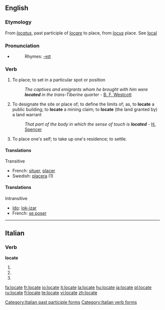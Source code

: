 ==English==

===Etymology===
From {{L.}} ''[[locatus]]'', past participle of ''[[locare]]'' to place, from ''[[locus]]'' place. See [[local]]

===Pronunciation===
*{{audio|en-us-locate.ogg|Audio (US)}}
*:Rhymes: [[Rhymes:English:-eɪt|-eɪt]]

===Verb===
{{en-verb|locat|ing}}

#{{transitive}} To place; to set in a particular spot or position
#:''The captives and emigrants whom he brought with him were '''located''' in the trans-Tiberine quarter'' - [[:w:Brooke Foss Westcott|B. F. Westcott]]
#{{transitive}} To designate the site or place of; to define the limits of; as, to '''locate''' a public building; to '''locate''' a mining claim; to '''locate''' (the land granted by) a land warrant
#:''That part of the body in which the sense of touch is '''located''''' - [[:w:Spencer (surname)#H|H. Spencer]]
#{{intransitive}} {{colloquial}} To place one's self; to take up one's residence; to settle.

====Translations====
Transitive
{{top}}
*French: [[situer]], [[placer]]
*Swedish: [[placera]] (1)
{{bottom}}

====Translations====
Intransitive
{{top}}
*[[Ido]]: [[lok-izar]]
*French: [[se poser]]
{{bottom}}

----

==Italian==

===Verb===
'''locate'''

# {{form of|[[second-person|Second-person]] [[plural]] [[present tense]]|[[locare#Italian|locare]]|lang=Italian}}
# {{form of|Second-person plural [[imperative]]|locare#Italian|locare|lang=Italian}}
# {{form of|[[feminine|Feminine]] plural|[[locato]]}}

[[Category:Italian past participle forms]]
[[Category:Italian verb forms]]

[[fa:locate]]
[[fr:locate]]
[[io:locate]]
[[it:locate]]
[[la:locate]]
[[hu:locate]]
[[ja:locate]]
[[pl:locate]]
[[ru:locate]]
[[fi:locate]]
[[te:locate]]
[[vi:locate]]
[[zh:locate]]